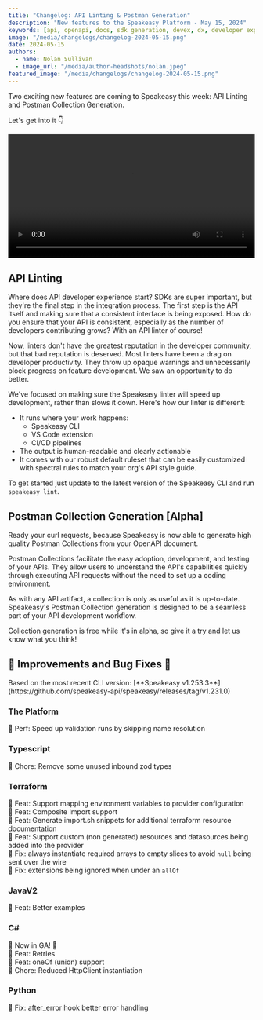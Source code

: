 ```yaml
---
title: "Changelog: API Linting & Postman Generation"
description: "New features to the Speakeasy Platform - May 15, 2024"
keywords: [api, openapi, docs, sdk generation, devex, dx, developer experience]
image: "/media/changelogs/changelog-2024-05-15.png"
date: 2024-05-15
authors:
  - name: Nolan Sullivan
  - image_url: "/media/author-headshots/nolan.jpeg"
featured_image: "/media/changelogs/changelog-2024-05-15.png"
---
```



Two exciting new features are coming to Speakeasy this week: API Linting and Postman Collection Generation.

Let's get into it 👇

<div className='mt-10'>
  <video controls={false} loop={true} autoPlay={true} width="100%" >
    <source src={linting_video} type="video/mp4" />
  </video>
</div>

## API Linting

Where does API developer experience start? SDKs are super important, but they're the final step in the integration process. The first step is the API itself and making sure that a consistent interface is being exposed. How do you ensure that your API is consistent, especially as the number of developers contributing grows? With an API linter of course!

Now, linters don't have the greatest reputation in the developer community, but that bad reputation is deserved. Most linters have been a drag on developer productivity. They throw up opaque warnings and unnecessarily block progress on feature development. We saw an opportunity to do better.

We've focused on making sure the Speakeasy linter will speed up development, rather than slows it down. Here's how our linter is different:

- It runs where your work happens:
  - Speakeasy CLI
  - VS Code extension
  - CI/CD pipelines
- The output is human-readable and clearly actionable
- It comes with our robust default ruleset that can be easily customized with spectral rules to match your org's API style guide.

To get started just update to the latest version of the Speakeasy CLI and run `speakeasy lint`.

## Postman Collection Generation [Alpha]

Ready your curl requests, because Speakeasy is now able to generate high quality Postman Collections from your OpenAPI document.

Postman Collections facilitate the easy adoption, development, and testing of your APIs. They allow users to understand the API's capabilities quickly through executing API requests without the need to set up a coding environment.

As with any API artifact, a collection is only as useful as it is up-to-date. Speakeasy's Postman Collection generation is designed to be a seamless part of your API development workflow.

Collection generation is free while it's in alpha, so give it a try and let us know what you think!

## 🚢 Improvements and Bug Fixes 🐛

<Callout title="NOTE" variant="info">
Based on the most recent CLI version: [**Speakeasy v1.253.3**](https://github.com/speakeasy-api/speakeasy/releases/tag/v1.231.0)
</Callout>

### The Platform

🚢 Perf: Speed up validation runs by skipping name resolution

### Typescript

🧹 Chore: Remove some unused inbound zod types

### Terraform

🚢 Feat: Support mapping environment variables to provider configuration\
🚢 Feat: Composite Import support\
🚢 Feat: Generate import.sh snippets for additional terraform resource documentation\
🚢 Feat: Support custom (non generated) resources and datasources being added into the provider\
🐛 Fix: always instantiate required arrays to empty slices to avoid `null` being sent over the wire\
🐛 Fix: extensions being ignored when under an `allOf`

### JavaV2

🚢 Feat: Better examples

### C#

🎉 Now in GA! 🎉\
🚢 Feat: Retries\
🚢 Feat: oneOf (union) support\
🧹 Chore: Reduced HttpClient instantiation

### Python

🐛 Fix: after_error hook better error handling
